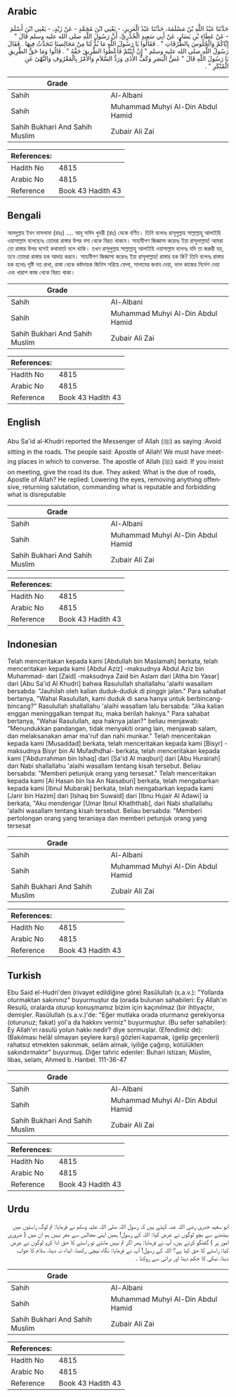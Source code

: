 ## Arabic


<div dir="rtl" lang="ar" style={{fontSize:'larger',backgroundColor:'#f8f9fa',padding:20}}>
حَدَّثَنَا عَبْدُ اللَّهِ بْنُ مَسْلَمَةَ، حَدَّثَنَا عَبْدُ الْعَزِيزِ، - يَعْنِي ابْنَ مُحَمَّدٍ - عَنْ زَيْدٍ، - يَعْنِي ابْنَ أَسْلَمَ - عَنْ عَطَاءِ بْنِ يَسَارٍ، عَنْ أَبِي سَعِيدٍ الْخُدْرِيِّ، أَنَّ رَسُولَ اللَّهِ صلى الله عليه وسلم قَالَ ‏"‏ إِيَّاكُمْ وَالْجُلُوسَ بِالطُّرُقَاتِ ‏"‏ ‏.‏ فَقَالُوا يَا رَسُولَ اللَّهِ مَا بُدٌّ لَنَا مِنْ مَجَالِسِنَا نَتَحَدَّثُ فِيهَا ‏.‏ فَقَالَ رَسُولُ اللَّهِ صلى الله عليه وسلم ‏"‏ إِنْ أَبَيْتُمْ فَأَعْطُوا الطَّرِيقَ حَقَّهُ ‏"‏ ‏.‏ قَالُوا وَمَا حَقُّ الطَّرِيقِ يَا رَسُولَ اللَّهِ قَالَ ‏"‏ غَضُّ الْبَصَرِ وَكَفُّ الأَذَى وَرَدُّ السَّلاَمِ وَالأَمْرُ بِالْمَعْرُوفِ وَالنَّهْىُ عَنِ الْمُنْكَرِ ‏"‏ ‏.‏
</div>
<div style={{backgroundColor:'#f8f9fa',padding:20, marginBottom: 10}}><table> <thead> <tr> <th>Grade</th> <th></th> </tr> </thead> <tbody> <tr><td>Sahih</td><td>Al-Albani</td></tr><tr><td>Sahih</td><td>Muhammad Muhyi Al-Din Abdul Hamid</td></tr><tr><td>Sahih Bukhari And Sahih Muslim</td><td>Zubair Ali Zai</td></tr></tbody></table><table> <thead> <tr> <th>References:</th> <th></th> </tr> </thead> <tbody><tr><td>Hadith No</td><td>4815</td></tr><tr><td>Arabic No</td><td>4815</td></tr><tr><td>Reference</td><td>Book 43 Hadith 43</td></tr></tbody></table></div>

## Bengali


<div dir="ltr" lang="bn" style={{fontSize:'larger',backgroundColor:'#f8f9fa',padding:20}}>
আবদুল্লাহ ইবন মাসলামা (রহঃ) .... আবূ সাঈদ খুদরী (রাঃ) থেকে বর্ণিত। তিনি বলেনঃ রাসূলুল্লাহ সাল্লাল্লাহু আলাইহি ওয়াসাল্লাম বলেছেনঃ তোমরা রাস্তার উপর বসা থেকে বিরত থাকবে। সাহাবীগণ জিজ্ঞাসা করেনঃ ইয়া রাসূলাল্লাহ! আমরা তো রাস্তার উপর বসেই কথাবার্তা বলে থাকি। তখন রাসূলুল্লাহ সাল্লাল্লাহু আলাইহি ওয়াসাল্লাম বলেনঃ যদি তা জরুরী হয়, তবে তোমরা রাস্তার হক আদায় করবে। সাহাবীগণ জিজ্ঞাসা করেনঃ ইয়া রাসূলাল্লাহ! রাস্তার হক কি? তিনি বলেনঃ রাস্তার হক হলোঃ দৃষ্টি নত রাখা, রাস্তা থেকে কষ্টদায়ক জিনিস সরিয়ে ফেলা, সালামের জবাব দেয়া, ভাল কাজের নির্দেশ দেয়া এবং খারাপ কাজ থেকে বিরত থাকা।
</div>
<div style={{backgroundColor:'#f8f9fa',padding:20, marginBottom: 10}}><table> <thead> <tr> <th>Grade</th> <th></th> </tr> </thead> <tbody> <tr><td>Sahih</td><td>Al-Albani</td></tr><tr><td>Sahih</td><td>Muhammad Muhyi Al-Din Abdul Hamid</td></tr><tr><td>Sahih Bukhari And Sahih Muslim</td><td>Zubair Ali Zai</td></tr></tbody></table><table> <thead> <tr> <th>References:</th> <th></th> </tr> </thead> <tbody><tr><td>Hadith No</td><td>4815</td></tr><tr><td>Arabic No</td><td>4815</td></tr><tr><td>Reference</td><td>Book 43 Hadith 43</td></tr></tbody></table></div>

## English


<div dir="ltr" lang="en" style={{fontSize:'larger',backgroundColor:'#f8f9fa',padding:20}}>
Abu Sa'id al-Khudri reported the Messenger of Allah (ﷺ) as saying :Avoid sitting in the roads. The people said: Apostle of Allah! We must have meeting places in which to converse. The apostle of Allah (ﷺ) said: If you insist on meeting, give the road its due. They asked: What is the due of roads, Apostle of Allah? He replied: Lowering the eyes, removing anything offensive, returning salutation, commanding what is reputable and forbidding what is disreputable
</div>
<div style={{backgroundColor:'#f8f9fa',padding:20, marginBottom: 10}}><table> <thead> <tr> <th>Grade</th> <th></th> </tr> </thead> <tbody> <tr><td>Sahih</td><td>Al-Albani</td></tr><tr><td>Sahih</td><td>Muhammad Muhyi Al-Din Abdul Hamid</td></tr><tr><td>Sahih Bukhari And Sahih Muslim</td><td>Zubair Ali Zai</td></tr></tbody></table><table> <thead> <tr> <th>References:</th> <th></th> </tr> </thead> <tbody><tr><td>Hadith No</td><td>4815</td></tr><tr><td>Arabic No</td><td>4815</td></tr><tr><td>Reference</td><td>Book 43 Hadith 43</td></tr></tbody></table></div>

## Indonesian


<div dir="ltr" lang="id" style={{fontSize:'larger',backgroundColor:'#f8f9fa',padding:20}}>
Telah menceritakan kepada kami [Abdullah bin Maslamah] berkata, telah menceritakan kepada kami [Abdul Aziz] -maksudnya Abdul Aziz bin Muhammad- dari [Zaid] -maksudnya Zaid bin Aslam dari [Atha bin Yasar] dari [Abu Sa'id Al Khudri] bahwa Rasulullah shallallahu 'alaihi wasallam bersabda: "Jauhilah oleh kalian duduk-duduk di pinggir jalan." Para sahabat bertanya, "Wahai Rasulullah, kami duduk di sana hanya untuk berbincang-bincang?" Rasulullah shallallahu 'alaihi wasallam lalu bersabda: "Jika kalian enggan meninggalkan tempat itu, maka berilah haknya." Para sahabat bertanya, "Wahai Rasulullah, apa haknya jalan?" beliau menjawab: "Menundukkan pandangan, tidak menyakiti orang lain, menjawab salam, dan melaksanakan amar ma'ruf dan nahi munkar." Telah menceritakan kepada kami [Musaddad] berkata, telah menceritakan kepada kami [Bisyr] -maksudnya Bisyr bin Al Mufadhdhal- berkata, telah menceritakan kepada kami ['Abdurrahman bin Ishaq] dari [Sa'id Al maqburi] dari [Abu Hurairah] dari Nabi shallallahu 'alaihi wasallam tentang kisah tersebut. Beliau bersabda: "Memberi petunjuk orang yang tersesat." Telah menceritakan kepada kami [Al Hasan bin Isa An Naisaburi] berkata, telah mengabarkan kepada kami [Ibnul Mubarak] berkata, telah mengabarkan kepada kami [Jarir bin Hazim] dari [Ishaq bin Suwaid] dari [Ibnu Hujair Al Adawi] ia berkata, "Aku mendengar [Umar Ibnul Khaththab], dari Nabi shallallahu 'alaihi wasallam tentang kisah tersebut. Beliau bersabda: "Memberi pertolongan orang yang teraniaya dan memberi petunjuk orang yang tersesat
</div>
<div style={{backgroundColor:'#f8f9fa',padding:20, marginBottom: 10}}><table> <thead> <tr> <th>Grade</th> <th></th> </tr> </thead> <tbody> <tr><td>Sahih</td><td>Al-Albani</td></tr><tr><td>Sahih</td><td>Muhammad Muhyi Al-Din Abdul Hamid</td></tr><tr><td>Sahih Bukhari And Sahih Muslim</td><td>Zubair Ali Zai</td></tr></tbody></table><table> <thead> <tr> <th>References:</th> <th></th> </tr> </thead> <tbody><tr><td>Hadith No</td><td>4815</td></tr><tr><td>Arabic No</td><td>4815</td></tr><tr><td>Reference</td><td>Book 43 Hadith 43</td></tr></tbody></table></div>

## Turkish


<div dir="ltr" lang="tr" style={{fontSize:'larger',backgroundColor:'#f8f9fa',padding:20}}>
Ebu Said el-Hudri'den (rivayet edildiğine göre) Rasûlullah (s.a.v.): "Yollarda oturmaktan sakınınız" buyurmuştur da (orada bulunan sahabileri: Ey Allah'ın Resulü, oralarda oturup konuşmamız bizim için kaçınılmaz (bir ihtiyaçtır, demişler. Rasûlullah (s.a.v.)'de: "Eğer mutlaka orada oturmanız gerekiyorsa (oturunuz; fakat) yol'a da hakkını veriniz" buyurmuştur. (Bu sefer sahabiler): Ey Allah'ın rasulü yolun hakkı nedir? diye sormuşlar. (Efendimiz de): (Bakılması helâl olmayan şeylere karşı) gözleri kapamak, (gelip geçenleri) rahatsız etmekten sakınmak, selâm almak, iyiliğe çağırıp, kötülükten sakındırmaktır" buyurmuş. Diğer tahric edenler: Buhari istizan; Müslim, libas, selam, Ahmed b. Hanbel. 111-36-47
</div>
<div style={{backgroundColor:'#f8f9fa',padding:20, marginBottom: 10}}><table> <thead> <tr> <th>Grade</th> <th></th> </tr> </thead> <tbody> <tr><td>Sahih</td><td>Al-Albani</td></tr><tr><td>Sahih</td><td>Muhammad Muhyi Al-Din Abdul Hamid</td></tr><tr><td>Sahih Bukhari And Sahih Muslim</td><td>Zubair Ali Zai</td></tr></tbody></table><table> <thead> <tr> <th>References:</th> <th></th> </tr> </thead> <tbody><tr><td>Hadith No</td><td>4815</td></tr><tr><td>Arabic No</td><td>4815</td></tr><tr><td>Reference</td><td>Book 43 Hadith 43</td></tr></tbody></table></div>

## Urdu


<div dir="rtl" lang="ur" style={{fontSize:'larger',backgroundColor:'#f8f9fa',padding:20}}>
ابو سعید خدری رضی اللہ عنہ کہتے ہیں کہ رسول اللہ صلی اللہ علیہ وسلم نے فرمایا: تم لوگ راستوں میں بیٹھنے سے بچو لوگوں نے عرض کیا: اللہ کے رسول! ہمیں اپنی مجالس سے مفر نہیں ہم ان میں ( ضروری امور پر ) گفتگو کرتے ہیں، آپ نے فرمایا: پھر اگر تم نہیں مانتے تو راستے کا حق ادا کرو لوگوں نے عرض کیا: راستے کا حق کیا ہے؟ اللہ کے رسول! آپ نے فرمایا: نگاہ نیچی رکھنا، ایذاء نہ دینا، سلام کا جواب دینا، نیکی کا حکم دینا اور برائی سے روکنا ۔
</div>
<div style={{backgroundColor:'#f8f9fa',padding:20, marginBottom: 10}}><table> <thead> <tr> <th>Grade</th> <th></th> </tr> </thead> <tbody> <tr><td>Sahih</td><td>Al-Albani</td></tr><tr><td>Sahih</td><td>Muhammad Muhyi Al-Din Abdul Hamid</td></tr><tr><td>Sahih Bukhari And Sahih Muslim</td><td>Zubair Ali Zai</td></tr></tbody></table><table> <thead> <tr> <th>References:</th> <th></th> </tr> </thead> <tbody><tr><td>Hadith No</td><td>4815</td></tr><tr><td>Arabic No</td><td>4815</td></tr><tr><td>Reference</td><td>Book 43 Hadith 43</td></tr></tbody></table></div>